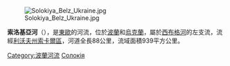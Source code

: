 [[Image:Solokiya_Belz_Ukraine.jpg|right]]

'''索洛基亞河'''（{{lang-pl|Sołokija}}），是[[東歐|東歐]]的河流，位於[[波蘭|波蘭]]和[[烏克蘭|烏克蘭]]，屬於[[西布格河|西布格河]]的左支流，流經[[利沃夫州|利沃夫州]][[索卡爾區|索卡爾區]]，河道全長88公里，流域面積939平方公里。

[[Category:波蘭河流|Category:波蘭河流]]
[[Category:利沃夫州河流|Солокія]]


{{Poland-geo-stub}}
{{Ukraine-river-stub}}